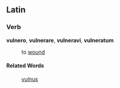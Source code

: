 ==Latin==
===Verb===
'''vulnero''', '''vulnerare''', '''vulneravi''', '''vulneratum'''

: to [[wound]]

====Related Words====
: [[vulnus]]